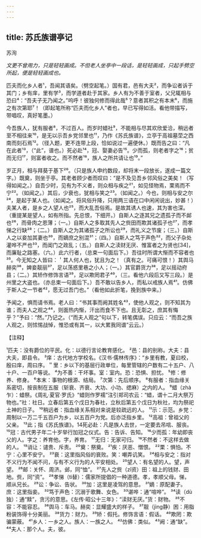 ```yaml
---
---
---
```

title: 苏氏族谱亭记
---



苏洵

*文更不曾用力，只是轻轻画成。不但老人坐亭中一段话，是轻轻画成，只起手劈空所起，便是轻轻画成也。*

匹夫而化乡人者¹，吾闻其语矣。（劈空起笔。）国有君，邑有大夫²，而争讼者诉于其门；乡有庠，里有学³，而学道者赴于其家。乡人有为不善于室者，父兄辄相与恐曰⁴：“吾夫子无乃闻之。”呜呼！彼独何修而得此哉⁵？意者其积之有本末⁶，而施之有次第耶⁷！（即起笔所称“匹夫而化乡人”者也，早已写得如活。看他带描写，带唱叹，真好笔墨。）

今吾族人，犹有服者⁸，不过百人。而岁时蜡社⁹，不能相与尽其欢欣爱洽，稍远者至不相往来¹⁰，是无以示吾乡党邻里也¹¹，乃作《苏氏族谱》，立亭于高祖墓茔之西南而刻石焉¹²。（径入题，更不连带上段，恰如说过一遍便休。）既而告之曰：“凡在此者¹³，（“此”，谱也。）死必赴¹⁴，冠、娶妻必告¹⁵。少而孤，则老者字之¹⁶；贫而无归¹⁷，则富者收之。而不然者¹⁸，族人之所共请让也¹⁹。”

岁正月，相与拜葵于基下²⁰。（只是族人申约数段，却将末一段放长，遂成一篇文字。）既奠，则坐于亭。其老者顾少者而叹曰：“是不及见吾乡邻风俗之美矣！（写得如闻之。）自吾少时，见有为不义者，则众相与疾之²¹，如见怪物焉，栗焉而不宁²²。（如闻之。）其后，少衰也，犹相与笑之²³。（如闻之。）今也，则相与安之尔²⁴，是起于某人也。（如闻之。将风俗升降，只用两三语在口中闲闲说出，妙甚！）夫某人者，是乡之人望人也²⁵，而大乱吾俗焉。是故其诱人也速，其为害也深。（重提某是望人，如有所指。先总恨，下细开。）自斯人之逐其兄之遗孤子而不䘏也²⁶，而骨肉之恩薄；（一。）自斯人之多取其先人之赀田而欺其诸孤子也²⁷，而孝悌之行缺²⁸；（二。）自斯人之为其诸孤子之所讼也²⁹，而礼义之节废；（三。）自斯人之以妾加其妻也³⁰，而嫡庶之别混³¹；（四。）自斯人之笃于声色³²，而父子杂处灌哗不严也³³，而闺门之政乱；（五。）自斯人之渎财无厌、惟富者之为贤也[34]，而廉耻之路塞。（六。）此六行者，（总束一句面后下。）吾往时所谓大惭而不容者也³⁵。今无知之人皆曰：＇其人何人也，犹且为之！（真有之。可痛可恨！）其舆马赫奕³⁶，婢妾靓丽³⁷，足以荡惑里巷之小人；（一。）其官爵货力³⁸，足以摇动府县；（二。）其矫作修饰言语³⁹，足以欺罔君子⁴⁰，（三。看他六段后又写三段。）是州里之大盗也。（亦总束一句面后下。）吾不敢以告乡人，而私以戒族人焉⁴¹。仿佛于斯人之一节者⁴²，愿无过吾门也。”（看他如此折笔，挽到族中来。）

予闻之，惧而请书焉。老人曰：“书其事而阙其姓名⁴³，使他人观之，则不知其为谁；而夫人之观之⁴⁴，则面热内惭，汗出而食不下也。且无彰之，庶其有悔乎？”予曰：“然。”乃记之。（“而夫人观之”句以下，转笔偶误。只应云：“而吾之族人观之，则怵惕战悼，惟恐或有其一，以大累我同谱”云云。）

【注释】

¹匹夫：没有爵位的平民。化：以德行言论教育感化。
²邑：县的别称。大夫：县大夫，即县令。
³庠：古代地方学校名。《汉书·儒林传序》：“乡里有教，夏曰校，殷曰庠，周曰序。＂里：乡以下的基层行政单位，每里管辖的户数有二十五户、八十户、一百户等说。
⁴为不善：干坏事。室：室内。恐：恐惧、担忧。
⁵修：修养、修身。
⁶本末：事物的根源、结局。
⁷次第：先后顺序。
⁸有服者：指血缘关系密切，按丧制在五服（斩衰、齐衰、大功、小功、缌麻）之内的人。
⁹蜡（zhà乍）：蜡祭。《周礼·夏官·罗氏》“蜡则作罗襦”注引郑司农云：“蜡，谓十二月大祭万物也。”社：社日。立春后第五个戊日为春社，立秋后第五个戊日为秋社，均为祭祀土神的日子。
¹⁰稍远者：指血缘关系相对来说是较疏远的人。
¹¹示：示范。乡党：周制以一万二千五百户为乡，以五百户为党。后亦泛指乡里。
¹²高祖：曾祖父的父亲。
¹³此；指《苏氏族谱》。14死必赴：凡是族人去世，一定要去吊唁、服丧。
¹⁵冠：古代男子年二十岁举行加冠之仪式。告：告诉、告知。
¹⁶少而孤：年幼即丧父的人。字之：养育他。字，养育。
¹⁷无归：无家可归。
¹⁸不然者：不这样去做的人。
¹⁹诮让：谴贵、斥责。
²⁰奠：祭奠。
²¹疾：厌恶、憎恨。
²²栗：惧怕。不宁：心里不安宁。
²³衰：这里指风俗的衰败。笑：嘲弄讥笑。
²⁴相与安之：指对不义行为不闻不问，与有不义行为的人平安相处。
²⁵望人：有名望的人。望，声望。
²⁶邮：关怀、周济。邺，同“恤”。
²⁷先人之赀（zǐ资）田：祖上的钱财、田地。赀，同“资”。
²⁸孝悌（tì替）：儒家所提倡的一种道德。孝，孝顺父母。悌，顺从兄长。
²⁹讼：争讼、告状。
³⁰加：这里是凌驾的意思。
³¹嫡：原配妻子。庶：这里指妾。
³²笃于声色：沉溺于歌舞、女色。
³³谌哗：通“喧哗”。
³⁴读（dù独）：通“黩”，贪污的意思。《左传·昭公十三年》：“渎财无厌。”货：财物。
³⁵不容：不能容忍。
³⁶舆马：车马。赫奕：显耀盛大的样子。
³⁷靓（jìng静）困：用脂粉装饰得十分美丽。
³⁸货力：财力。
³⁹矫：假托。修饰言语：假话。
⁴⁰欺罔：欺骗蒙蔽。
⁴¹乡人：一乡之人。族人：一族之人。
⁴²仿佛：类似。
⁴³阙：通“缺”。
⁴⁴夫人：那个人。夫，彼。